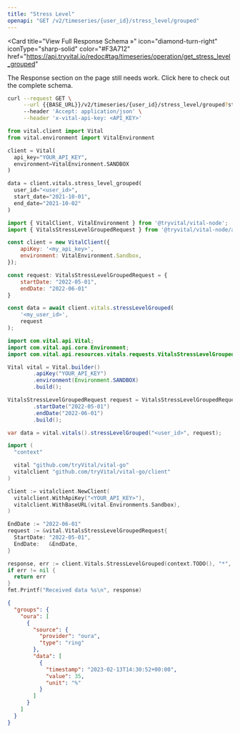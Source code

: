 ```yaml
---
title: "Stress Level"
openapi: "GET /v2/timeseries/{user_id}/stress_level/grouped"
---
```


<Card
  title="View Full Response Schema »"
  icon="diamond-turn-right"
  iconType="sharp-solid"
  color="#F3A712"
  href="https://api.tryvital.io/redoc#tag/timeseries/operation/get_stress_level_grouped"
>
  The Response section on the page still needs work. Click here to check out the complete schema.
</Card>

<RequestExample>

```bash cURL
curl --request GET \
     --url {{BASE_URL}}/v2/timeseries/{user_id}/stress_level/grouped?start_date={{START_DATE}}&end_date={{END_DATE}} \
     --header 'Accept: application/json' \
     --header 'x-vital-api-key: <API_KEY>'
```

```python Python
from vital.client import Vital
from vital.environment import VitalEnvironment

client = Vital(
  api_key="YOUR_API_KEY",
  environment=VitalEnvironment.SANDBOX
)

data = client.vitals.stress_level_grouped(
  user_id="<user_id>", 
  start_date="2021-10-01", 
  end_date="2021-10-02"
)
```

```javascript Node
import { VitalClient, VitalEnvironment } from '@tryvital/vital-node';
import { VitalsStressLevelGroupedRequest } from '@tryvital/vital-node/api/resources/vitals';

const client = new VitalClient({
    apiKey: '<my_api_key>',
    environment: VitalEnvironment.Sandbox,
});

const request: VitalsStressLevelGroupedRequest = {
    startDate: "2022-05-01",
    endDate: "2022-06-01"
}

const data = await client.vitals.stressLevelGrouped(
    '<my_user_id>',
    request
);
```

```java Java
import com.vital.api.Vital;
import com.vital.api.core.Environment;
import com.vital.api.resources.vitals.requests.VitalsStressLevelGroupedRequest;

Vital vital = Vital.builder()
        .apiKey("YOUR_API_KEY")
        .environment(Environment.SANDBOX)
        .build();

VitalsStressLevelGroupedRequest request = VitalsStressLevelGroupedRequest.builder()
        .startDate("2022-05-01")
        .endDate("2022-06-01")
        .build();

var data = vital.vitals().stressLevelGrouped("<user_id>", request);
```

```go Go
import (
  "context"

  vital "github.com/tryVital/vital-go"
  vitalclient "github.com/tryVital/vital-go/client"
)

client := vitalclient.NewClient(
  vitalclient.WithApiKey("<YOUR_API_KEY>"),
  vitalclient.WithBaseURL(vital.Environments.Sandbox),
)

EndDate := "2022-06-01"
request := &vital.VitalsStressLevelGroupedRequest{
  StartDate: "2022-05-01",
  EndDate:   &EndDate,
}

response, err := client.Vitals.StressLevelGrouped(context.TODO(), "*", request)
if err != nil {
  return err
}
fmt.Printf("Received data %s\n", response)
```

</RequestExample>

<ResponseExample>

```json Example
{
  "groups": {
    "oura": [
      {
        "source": {
          "provider": "oura",
          "type": "ring"
        },
        "data": [
          {
            "timestamp": "2023-02-13T14:30:52+00:00",
            "value": 35,
            "unit": "%"
          }
        ]
      }
    ]
  }
}
```

</ResponseExample>
